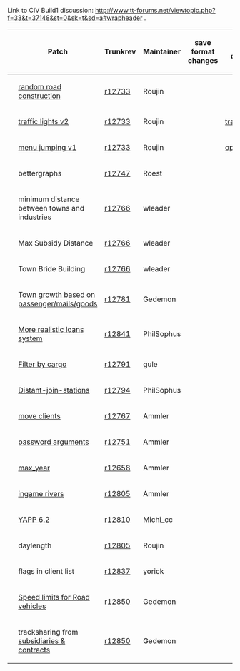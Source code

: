 {{en/Archive/Community/CIV}}

Link to CIV Build1 discussion: http://www.tt-forums.net/viewtopic.php?f=33&t=37148&st=0&sk=t&sd=a#wrapheader .

{|
!
! Patch
! Trunkrev
! Maintainer
! save format changes
! additional downloads
|-
|
| [http://www.tt-forums.net/viewtopic.php?f=33&t=36438 random road construction]
| [http://www.tt-forums.net/download/file.php?id=89542 r12733]
| Roujin
| 
| 
|-
|
| [http://www.tt-forums.net/viewtopic.php?f=33&t=36261 traffic lights v2]
| [http://www.tt-forums.net/download/file.php?id=89783 r12733]
| Roujin
|
| [http://www.tt-forums.net/download/file.php?id=89785 trafficlights.grf]
|-
|
| [http://www.tt-forums.net/viewtopic.php?f=33&t=36925 menu jumping v1]
| [http://www.tt-forums.net/download/file.php?id=89784 r12733]
| Roujin
|
| [http://www.tt-forums.net/download/file.php?id=89786 opntitle.dat]
|-
|
| bettergraphs
| [http://www.tt-forums.net/download/file.php?id=89584 r12747]
| Roest
|
| 
|-
|
| minimum distance between towns and industries
| [http://www.tt-forums.net/download/file.php?id=89621 r12766]
| wleader
|
| 
|-
|
| Max Subsidy Distance
| [http://www.tt-forums.net/download/file.php?id=89627 r12766]
| wleader
|
| 
|-
|
| Town Bride Building
| [http://www.tt-forums.net/download/file.php?id=89631 r12766]
| wleader
|
| 
|-
|
| [http://www.tt-forums.net/viewtopic.php?f=33&t=37158&start=0&st=0&sk=t&sd=a Town growth based on passenger/mails/goods]
| [http://www.tt-forums.net/download/file.php?id=89655 r12781]
| Gedemon
|
| 
|-
|
| [http://www.tt-forums.net/viewtopic.php?f=33&t=36184 More realistic loans system]
| [http://www.tt-forums.net/download/file.php?id=89878 r12841]
| PhilSophus
|
| 
|-
|
| [http://www.tt-forums.net/viewtopic.php?f=33&t=37203 Filter by cargo]
| [http://www.tt-forums.net/download/file.php?id=89719 r12791]
| gule
|
| 
|-
|
| [http://www.tt-forums.net/viewtopic.php?f=33&t=30960 Distant-join-stations]
| [http://www.tt-forums.net/download/file.php?id=89748 r12794]
| PhilSophus
|
| 
|-
|
| [http://bugs.openttd.org/task/1363 move clients]
| [http://bugs.openttd.org/?getfile=2749 r12767]
| Ammler
|
|-
|
| [http://bugs.openttd.org/task/570 password arguments]
| [http://bugs.openttd.org/?getfile=2758 r12751]
| Ammler
|
| 
|-
|
| [http://bugs.openttd.org/task/1917 max_year]
| [http://bugs.openttd.org/?getfile=2714 r12658]
| Ammler
|
| 
|-
|
| [http://bugs.openttd.org/task/1884 ingame rivers]
| [http://bugs.openttd.org/?getfile=2760 r12805]
| Ammler
|
| 
|-
|
| [http://www.tt-forums.net/viewtopic.php?f=33&t=36107&p=681585#p681585 YAPP 6.2]
| [http://www.tt-forums.net/download/file.php?id=89760 r12810]
| Michi_cc
|
| 
|-
|
| daylength
| [http://www.tt-forums.net/download/file.php?id=89798 r12805]
| Roujin
|
| 
|-
|
| flags in client list
| [http://www.tt-forums.net/download/file.php?id=89863 r12837]
| yorick
|
| 
|-
|
| [http://www.tt-forums.net/viewtopic.php?p=681088#p681088 Speed limits for Road vehicles]
| [http://www.tt-forums.net/download/file.php?id=89904 r12850]
| Gedemon
|
| 
|-
|
| tracksharing from [http://www.tt-forums.net/viewtopic.php?f=33&t=34292 subsidiaries & contracts ]
| [http://www.tt-forums.net/download/file.php?id=89905 r12850]
| Gedemon
|
| 
|}